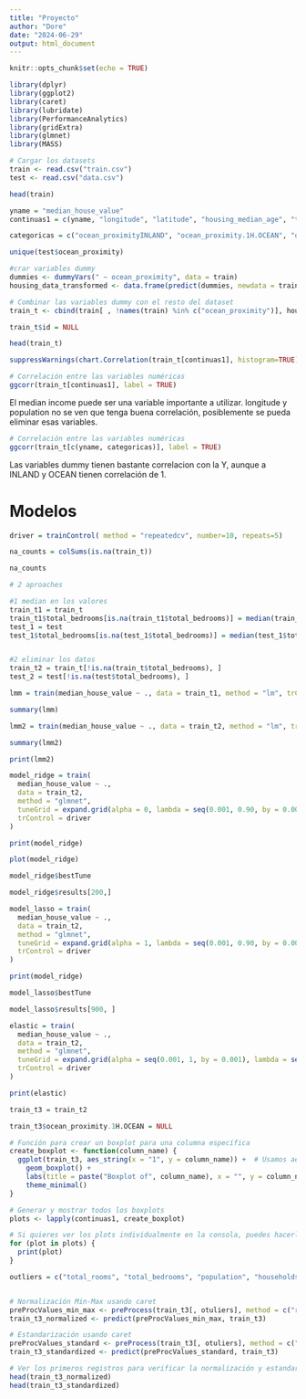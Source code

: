 ```yaml
---
title: "Proyecto"
author: "Dore"
date: "2024-06-29"
output: html_document
---
```


```r
knitr::opts_chunk$set(echo = TRUE)
```

```r
library(dplyr)
library(ggplot2)
library(caret)
library(lubridate)
library(PerformanceAnalytics)
library(gridExtra)
library(glmnet)
library(MASS)
```


```r
# Cargar los datasets
train <- read.csv("train.csv")
test <- read.csv("data.csv")
```


```r

head(train)

```
```r

yname = "median_house_value"
continuas1 = c(yname, "longitude", "latitude", "housing_median_age", "total_rooms", "total_bedrooms", "population", "households", "median_income")

categoricas = c("ocean_proximityINLAND", "ocean_proximity.1H.OCEAN", "ocean_proximityINLAND", "ocean_proximityISLAND", "ocean_proximityNEAR.BAY", "ocean_proximityNEAR.OCEAN")

unique(test$ocean_proximity)

```


```r
#crar variables dummy
dummies <- dummyVars(" ~ ocean_proximity", data = train)
housing_data_transformed <- data.frame(predict(dummies, newdata = train))

# Combinar las variables dummy con el resto del dataset
train_t <- cbind(train[ , !names(train) %in% c("ocean_proximity")], housing_data_transformed)

train_t$id = NULL

head(train_t)
```

```r
suppressWarnings(chart.Correlation(train_t[continuas1], histogram=TRUE))
```


```r
# Correlación entre las variables numéricas
ggcorr(train_t[continuas1], label = TRUE)
```
El median income puede ser una variable importante a utilizar. longitude y population no se ven que tenga buena correlación, posiblemente se pueda eliminar esas variables.


```r
# Correlación entre las variables numéricas
ggcorr(train_t[c(yname, categoricas)], label = TRUE)
```
Las variables dummy tienen bastante correlacion con la Y, aunque a INLAND y OCEAN tienen correlación de 1.

# Modelos

```r
driver = trainControl( method = "repeatedcv", number=10, repeats=5)
```


```r
na_counts = colSums(is.na(train_t))

na_counts
```
```r
# 2 aproaches

#1 median en los valores
train_t1 = train_t
train_t1$total_bedrooms[is.na(train_t1$total_bedrooms)] = median(train_t1$total_bedrooms, na.rm = TRUE)
test_1 = test
test_1$total_bedrooms[is.na(test_1$total_bedrooms)] = median(test_1$total_bedrooms, na.rm = TRUE)


#2 eliminar los datos
train_t2 = train_t[!is.na(train_t$total_bedrooms), ]
test_2 = test[!is.na(test$total_bedrooms), ]
```




```r
lmm = train(median_house_value ~ ., data = train_t1, method = "lm", trControl = driver)
```

```r
summary(lmm)
```

```r
lmm2 = train(median_house_value ~ ., data = train_t2, method = "lm", trControl = driver)
```

```r
summary(lmm2)
```

```r
print(lmm2)
```

```r
model_ridge = train(
  median_house_value ~ ., 
  data = train_t2, 
  method = "glmnet", 
  tuneGrid = expand.grid(alpha = 0, lambda = seq(0.001, 0.90, by = 0.001)),
  trControl = driver
)

print(model_ridge)
```

```r
plot(model_ridge)
```
```r
model_ridge$bestTune
```



```r
model_ridge$results[200,]
```

```r
model_lasso = train(
  median_house_value ~ ., 
  data = train_t2, 
  method = "glmnet", 
  tuneGrid = expand.grid(alpha = 1, lambda = seq(0.001, 0.90, by = 0.001)),
  trControl = driver
)

print(model_ridge)
```


```r
model_lasso$bestTune
```

```r
model_lasso$results[900, ]
```

```r
elastic = train(
  median_house_value ~ ., 
  data = train_t2, 
  method = "glmnet", 
  tuneGrid = expand.grid(alpha = seq(0.001, 1, by = 0.001), lambda = seq(0.001, 0.90, by = 0.001)),
  trControl = driver
)

print(elastic)
```




```r
train_t3 = train_t2

train_t3$ocean_proximity.1H.OCEAN = NULL
```


```r
# Función para crear un boxplot para una columna específica
create_boxplot <- function(column_name) {
  ggplot(train_t3, aes_string(x = "1", y = column_name)) +  # Usamos aes_string para la evaluación no estándar
    geom_boxplot() +
    labs(title = paste("Boxplot of", column_name), x = "", y = column_name) +
    theme_minimal()
}

# Generar y mostrar todos los boxplots
plots <- lapply(continuas1, create_boxplot)

# Si quieres ver los plots individualmente en la consola, puedes hacerlo así:
for (plot in plots) {
  print(plot)
}
```

```r
outliers = c("total_rooms", "total_bedrooms", "population", "households", "median_income")


# Normalización Min-Max usando caret
preProcValues_min_max <- preProcess(train_t3[, otuliers], method = c("range"))
train_t3_normalized <- predict(preProcValues_min_max, train_t3)

# Estandarización usando caret
preProcValues_standard <- preProcess(train_t3[, otuliers], method = c("center", "scale"))
train_t3_standardized <- predict(preProcValues_standard, train_t3)

# Ver los primeros registros para verificar la normalización y estandarización
head(train_t3_normalized)
head(train_t3_standardized)
```


























